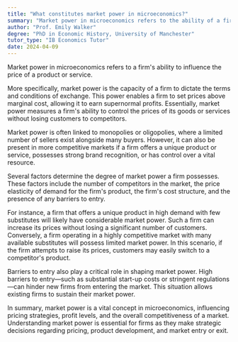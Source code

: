 ```yaml
---
title: "What constitutes market power in microeconomics?"
summary: "Market power in microeconomics refers to the ability of a firm to influence the price of a product or service."
author: "Prof. Emily Walker"
degree: "PhD in Economic History, University of Manchester"
tutor_type: "IB Economics Tutor"
date: 2024-04-09
---
```


Market power in microeconomics refers to a firm's ability to influence the price of a product or service.

More specifically, market power is the capacity of a firm to dictate the terms and conditions of exchange. This power enables a firm to set prices above marginal cost, allowing it to earn supernormal profits. Essentially, market power measures a firm's ability to control the prices of its goods or services without losing customers to competitors.

Market power is often linked to monopolies or oligopolies, where a limited number of sellers exist alongside many buyers. However, it can also be present in more competitive markets if a firm offers a unique product or service, possesses strong brand recognition, or has control over a vital resource.

Several factors determine the degree of market power a firm possesses. These factors include the number of competitors in the market, the price elasticity of demand for the firm's product, the firm's cost structure, and the presence of any barriers to entry.

For instance, a firm that offers a unique product in high demand with few substitutes will likely have considerable market power. Such a firm can increase its prices without losing a significant number of customers. Conversely, a firm operating in a highly competitive market with many available substitutes will possess limited market power. In this scenario, if the firm attempts to raise its prices, customers may easily switch to a competitor's product.

Barriers to entry also play a critical role in shaping market power. High barriers to entry—such as substantial start-up costs or stringent regulations—can hinder new firms from entering the market. This situation allows existing firms to sustain their market power.

In summary, market power is a vital concept in microeconomics, influencing pricing strategies, profit levels, and the overall competitiveness of a market. Understanding market power is essential for firms as they make strategic decisions regarding pricing, product development, and market entry or exit.
    
